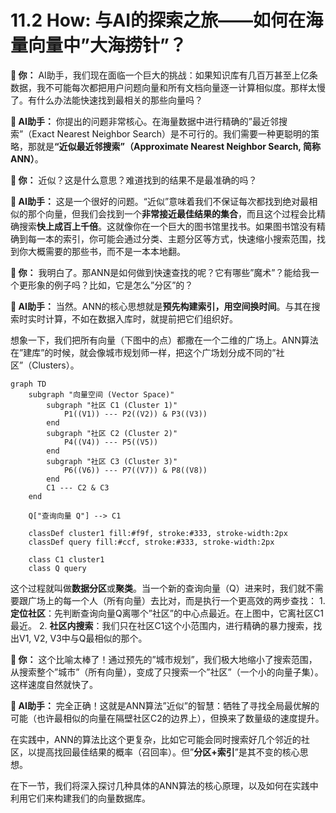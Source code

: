 # 11.2 How: 与AI的探索之旅——如何在海量向量中"大海捞针"？

::: {.callout-note title="与AI的探索之旅"}
**👤 你：**
AI助手，我们现在面临一个巨大的挑战：如果知识库有几百万甚至上亿条数据，我不可能每次都把用户问题向量和所有文档向量逐一计算相似度。那样太慢了。有什么办法能快速找到最相关的那些向量吗？

**🤖 AI助手：**
你提出的问题非常核心。在海量数据中进行精确的"最近邻搜索"（Exact Nearest Neighbor Search）是不可行的。我们需要一种更聪明的策略，那就是**"近似最近邻搜索"（Approximate Nearest Neighbor Search, 简称ANN）**。

**👤 你：**
近似？这是什么意思？难道找到的结果不是最准确的吗？

**🤖 AI助手：**
这是一个很好的问题。"近似"意味着我们不保证每次都找到绝对最相似的那个向量，但我们会找到一个**非常接近最佳结果的集合**，而且这个过程会比精确搜索**快上成百上千倍**。这就像你在一个巨大的图书馆里找书。如果图书馆没有精确到每一本的索引，你可能会通过分类、主题分区等方式，快速缩小搜索范围，找到你大概需要的那些书，而不是一本本地翻。

**👤 你：**
我明白了。那ANN是如何做到快速查找的呢？它有哪些"魔术"？能给我一个更形象的例子吗？比如，它是怎么"分区"的？

**🤖 AI助手：**
当然。ANN的核心思想就是**预先构建索引，用空间换时间**。与其在搜索时实时计算，不如在数据入库时，就提前把它们组织好。

想象一下，我们把所有向量（下图中的点）都撒在一个二维的广场上。ANN算法在"建库"的时候，就会像城市规划师一样，把这个广场划分成不同的"社区"（Clusters）。

```mermaid
graph TD
    subgraph "向量空间 (Vector Space)"
        subgraph "社区 C1 (Cluster 1)"
            P1((V1)) --- P2((V2)) & P3((V3))
        end
        subgraph "社区 C2 (Cluster 2)"
            P4((V4)) --- P5((V5))
        end
        subgraph "社区 C3 (Cluster 3)"
            P6((V6)) --- P7((V7)) & P8((V8))
        end
        C1 --- C2 & C3
    end
    
    Q["查询向量 Q"] --> C1
    
    classDef cluster1 fill:#f9f, stroke:#333, stroke-width:2px
    classDef query fill:#ccf, stroke:#333, stroke-width:2px

    class C1 cluster1
    class Q query
```

这个过程就叫做**数据分区**或**聚类**。当一个新的查询向量（Q）进来时，我们就不需要跟广场上的每一个人（所有向量）去比对，而是执行一个更高效的两步查找：
1.  **定位社区**：先判断查询向量Q离哪个"社区"的中心点最近。在上图中，它离社区C1最近。
2.  **社区内搜索**：我们只在社区C1这个小范围内，进行精确的暴力搜索，找出V1, V2, V3中与Q最相似的那个。

**👤 你：**
这个比喻太棒了！通过预先的"城市规划"，我们极大地缩小了搜索范围，从搜索整个"城市"（所有向量），变成了只搜索一个"社区"（一个小的向量子集）。这样速度自然就快了。

**🤖 AI助手：**
完全正确！这就是ANN算法"近似"的智慧：牺牲了寻找全局最优解的可能（也许最相似的向量在隔壁社区C2的边界上），但换来了数量级的速度提升。

在实践中，ANN的算法比这个更复杂，比如它可能会同时搜索好几个邻近的社区，以提高找回最佳结果的概率（召回率）。但"**分区+索引**"是其不变的核心思想。

在下一节，我们将深入探讨几种具体的ANN算法的核心原理，以及如何在实践中利用它们来构建我们的向量数据库。
:::
